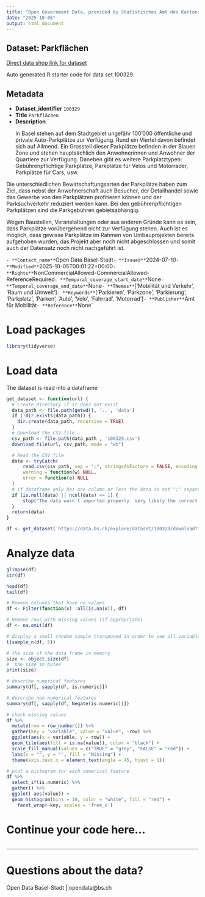 ```yaml
---
title: "Open Government Data, provided by Statistisches Amt des Kantons Basel-Stadt - DCC Data Competence Center"
date: "2025-10-06"
output: html_document
---
```


## Dataset: Parkflächen

[Direct data shop link for dataset](https://data.bs.ch/explore/dataset/100329)

Auto generated R starter code for data set 100329.

## Metadata

- **Dataset_identifier** `100329`
- **Title** `Parkflächen`
- **Description** `<p>In Basel stehen auf dem Stadtgebiet ungefähr 100'000 öffentliche und private Auto-Parkplätze zur Verfügung. Rund ein Viertel davon befindet sich auf Allmend. Ein Grossteil dieser Parkplätze befinden in der Blauen Zone und stehen hauptsächlich den Anwohnerinnen und Anwohner der Quartiere zur Verfügung. Daneben gibt es weitere Parkplatztypen: Gebührenpflichtige Parkplätze, Parkplätze für Velos und Motorräder, Parkplätze für Cars, usw.</p>

<p>Die unterschiedlichen Bewirtschaftungsarten der Parkplätze haben zum Ziel, dass nebst der Anwohnerschaft auch Besucher, der Detailhandel sowie das Gewerbe von den Parkplätzen profitieren können und der Parksuchverkehr reduziert werden kann. Bei den gebührenpflichtigen Parkplätzen sind die Parkgebühren gebietsabhängig.</p>

<p>Wegen Baustellen, Veranstaltungen oder aus anderen Gründe kann es sein, dass Parkplätze vorübergehend nicht zur Verfügung stehen. Auch ist es möglich, dass gewisse Parkplätze im Rahmen von Umbauprojekten bereits aufgehoben wurden, das Projekt aber noch nicht abgeschlossen und somit auch der Datensatz noch nicht nachgeführt ist.</p>`
- **Contact_name** `Open Data Basel-Stadt`
- **Issued** `2024-07-10`
- **Modified** `2025-10-05T00:01:22+00:00`
- **Rights** `NonCommercialAllowed-CommercialAllowed-ReferenceRequired`
- **Temporal_coverage_start_date** `None`
- **Temporal_coverage_end_date** `None`
- **Themes** `['Mobilität und Verkehr', 'Raum und Umwelt']`
- **Keywords** `['Parkieren', 'Parkzone', 'Parkierung', 'Parkplatz', 'Parken', 'Auto', 'Velo', 'Fahrrad', 'Motorrad']`
- **Publisher** `Amt für Mobilität`
- **Reference** `None`


# Load packages

```r

library(tidyverse)
```

# Load data

The dataset is read into a dataframe

```r
get_dataset <- function(url) {
  # Create directory if it does not exist
  data_path <- file.path(getwd(), '..', 'data')
  if (!dir.exists(data_path)) {
    dir.create(data_path, recursive = TRUE)
  }
  # Download the CSV file
  csv_path <- file.path(data_path , '100329.csv')
  download.file(url, csv_path, mode = "wb")

  # Read the CSV file
  data <- tryCatch(
      read.csv(csv_path, sep = ";", stringsAsFactors = FALSE, encoding = "UTF-8"),
      warning = function(w) NULL,
      error = function(e) NULL
  )
  # if dataframe only has one column or less the data is not ";" separated
  if (is.null(data) || ncol(data) <= 1) {
      stop("The data wasn't imported properly. Very likely the correct separator couldn't be found.\nPlease check the dataset manually and adjust the code.")
  }
  return(data)
}
```

```r

df <- get_dataset('https://data.bs.ch/explore/dataset/100329/download?format=csv&timezone=Europe%2FZurich')

```

# Analyze data

```r

glimpse(df)
str(df)

head(df)
tail(df)

```

```r
# Remove columns that have no values
df <- Filter(function(x) !all(is.na(x)), df)

# Remove rows with missing values (if appropriate)
df <- na.omit(df)
```

```r
# display a small random sample transposed in order to see all variables
t(sample_n(df, 5))
```

```r
# the size of the data frame in memory
size <- object.size(df)
#  the size in bytes
print(size)
```

```r
# describe numerical features
summary(df[, sapply(df, is.numeric)])
```

```r
# describe non-numerical features
summary(df[, sapply(df, Negate(is.numeric))])
```

```r
# check missing values
df %>%
  mutate(row = row_number()) %>%
  gather(key = "variable", value = "value", -row) %>%
  ggplot(aes(x = variable, y = row)) +
  geom_tile(aes(fill = is.na(value)), color = "black") +
  scale_fill_manual(values = c("TRUE" = "grey", "FALSE" = "red")) +
  labs(x = "", y = "", fill = "Missing") +
  theme(axis.text.x = element_text(angle = 45, hjust = 1))
```

```r
# plot a histogram for each numerical feature
df %>%
  select_if(is.numeric) %>%
  gather() %>%
  ggplot( aes(value)) +
  geom_histogram(bins = 10, color = "white", fill = "red") +
    facet_wrap(~key, scales = 'free_x')
```

# Continue your code here...

```r

```
------------------------------------------------------------------------

# Questions about the data?

Open Data Basel-Stadt | opendata@bs.ch
